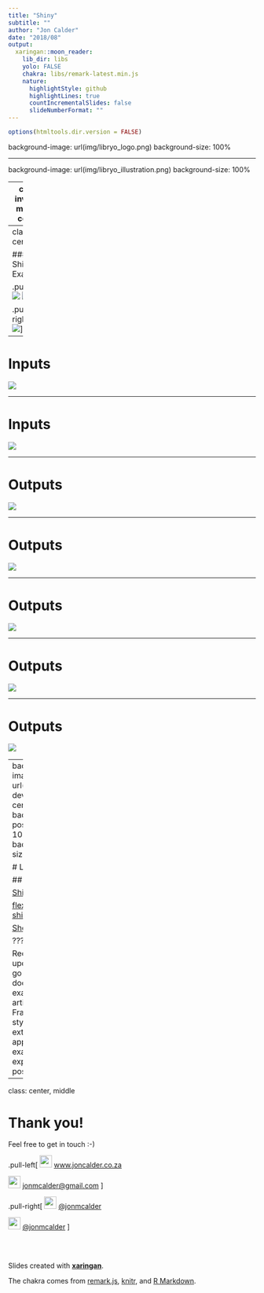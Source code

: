 ```yaml
---
title: "Shiny"
subtitle: ""
author: "Jon Calder"
date: "2018/08"
output:
  xaringan::moon_reader:
    lib_dir: libs
    yolo: FALSE
    chakra: libs/remark-latest.min.js
    nature:
      highlightStyle: github
      highlightLines: true
      countIncrementalSlides: false
      slideNumberFormat: ""
---
```


```r
options(htmltools.dir.version = FALSE)
```

background-image: url(img/libryo_logo.png)
background-size: 100%

---

background-image: url(img/libryo_illustration.png)
background-size: 100%

---
class: inverse, middle, center

# Shiny - Overview

---
class: center

### Shiny Examples

.pull-left[
![](img/superzip-example.png)
![](img/google-charts.png)
]

.pull-right[
![](img/bus-dashboard.png)
![](img/movie-explorer.png)
]

---

# Inputs

![](img/shiny_inputs.png)

---

# Inputs

![](img/input_syntax.png)

---

# Outputs

![](img/shiny_outputs.png)

---

# Outputs

![](img/output_syntax.png)

---

# Outputs

![](img/render_outputs.png)

---

# Outputs

![](img/render_output_syntax.png)

---

# Outputs

![](img/basic_reactivity.png)

---
background-image: url(img/shiny-dev-center.png)
background-position: 90% 10%
background-size: 500px

# Learn More


## Shiny

[Shiny website](https://shiny.rstudio.com/)

[flexdashboard](http://rmarkdown.rstudio.com/flexdashboard/) / [shinydashboard](https://rstudio.github.io/shinydashboard/)

[Show Me Shiny](https://www.showmeshiny.com/)

???

Recently updated - the go-to place for documentation, examples and articles
Frameworks for styling and extending shiny apps
Gallery of examples to explore what's possible

---
class: center, middle

# Thank you!

Feel free to get in touch :-)

.pull-left[
<img src="https://image.flaticon.com/icons/svg/12/12195.svg" style="width: 25px;"/>
[www.joncalder.co.za](http://joncalder.co.za)

<img src="https://image.flaticon.com/icons/svg/34/34400.svg" style="width: 25px;"/>
[jonmcalder@gmail.com]("mailto:jonmcalder@gmail.com")
]

.pull-right[
<img src="https://image.flaticon.com/icons/svg/25/25231.svg" style="width: 25px;"/>
[@jonmcalder](http://github.com/jonmcalder)

<img src="https://image.flaticon.com/icons/png/512/8/8800.png" style="width: 25px;"/>
[@jonmcalder](http://twitter.com/jonmcalder)
]

<br>
<br>

Slides created with [**xaringan**](https://github.com/yihui/xaringan).

The chakra comes from [remark.js](https://remarkjs.com), [knitr](http://yihui.name/knitr), and [R Markdown](https://rmarkdown.rstudio.com).